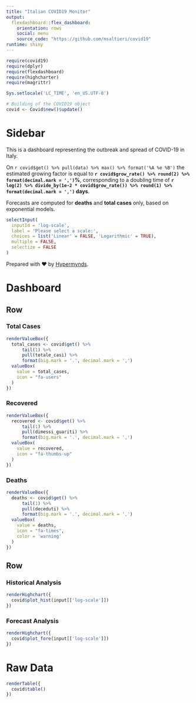 ```yaml
---
title: "Italian COVID19 Monitor"
output: 
  flexdashboard::flex_dashboard:
    orientation: rows
    social: menu
    source_code: "https://github.com/msaltieri/covid19"
runtime: shiny
---
```


```r
require(covid19)
require(dplyr)
require(flexdashboard)
require(highcharter)
require(magrittr)

Sys.setlocale('LC_TIME', 'en_US.UTF-8')

# Building of the COVID19 object
covid <- Covid$new()$update()
```

Sidebar {.sidebar}
=======================================================================

This is a dashboard representing the outbreak and spread of COVID-19 in
Italy.

On `r covid$get() %>% pull(data) %>% max() %>% format('%A %e %B')` the
estimated growing factor is equal to
**`r covid$grow_rate() %>% round(2) %>% format(decimal.mark = ',')`%**,
corresponding to a doubling time of
**`r log(2) %>% divide_by(1e-2 * covid$grow_rate()) %>% round(1) %>% format(decimal.mark = ',')` days**.

Forecasts are computed for **deaths** and **total cases** only, based on
exponential models.

```r
selectInput(
  inputId = 'log-scale',
  label = 'Please select a scale:',
  choices = list('Linear' = FALSE, 'Logarithmic' = TRUE),
  multiple = FALSE,
  selectize = FALSE
)
```

Prepared with &hearts; by [Hypermynds](www.hypermynds.com).

Dashboard
=======================================================================

Row
-----------------------------------------------------------------------

### Total Cases {.value-box}

```r
renderValueBox({
  total_cases <- covid$get() %>%
      tail(1) %>% 
      pull(totale_casi) %>%
      format(big.mark = '.', decimal.mark = ',')
  valueBox(
    value = total_cases,
    icon = "fa-users"
  )
})
```

### Recovered {.value-box}

```r
renderValueBox({
  recovered <- covid$get() %>%
      tail(1) %>% 
      pull(dimessi_guariti) %>%
      format(big.mark = '.', decimal.mark = ',')
  valueBox(
    value = recovered,
    icon = "fa-thumbs-up"
  )
})
```

### Deaths {.value-box}

```r
renderValueBox({
  deaths <- covid$get() %>%
      tail(1) %>% 
      pull(deceduti) %>%
      format(big.mark = '.', decimal.mark = ',')
  valueBox(
    value = deaths,
    icon = "fa-times",
    color = 'warning'
  )
})
```

Row
-----------------------------------------------------------------------

### Historical Analysis

```r
renderHighchart({
  covid$plot_hist(input[['log-scale']])
})
```

### Forecast Analysis

```r
renderHighchart({
  covid$plot_fore(input[['log-scale']])
})
```

Raw Data
=======================================================================

```r
renderTable({
  covid$table()
})
```
